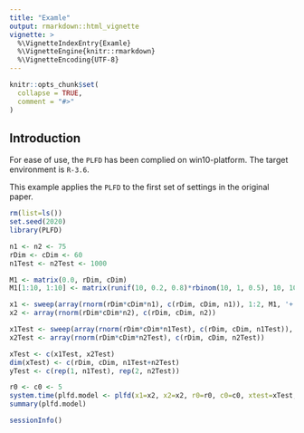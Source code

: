 ```yaml
---
title: "Examle"
output: rmarkdown::html_vignette
vignette: >
  %\VignetteIndexEntry{Examle}
  %\VignetteEngine{knitr::rmarkdown}
  %\VignetteEncoding{UTF-8}
---
```


```r
knitr::opts_chunk$set(
  collapse = TRUE,
  comment = "#>"
)
```

## Introduction
For ease of use, the `PLFD` has been complied on win10-platform. The target environment is `R-3.6`. 

This example applies the `PLFD` to the first set of settings in the original paper. 

```r
rm(list=ls())
set.seed(2020)
library(PLFD)

n1 <- n2 <- 75
rDim <- cDim <- 60
n1Test <- n2Test <- 1000

M1 <- matrix(0.0, rDim, cDim)
M1[1:10, 1:10] <- matrix(runif(10, 0.2, 0.8)*rbinom(10, 1, 0.5), 10, 10)

x1 <- sweep(array(rnorm(rDim*cDim*n1), c(rDim, cDim, n1)), 1:2, M1, '+')
x2 <- array(rnorm(rDim*cDim*n2), c(rDim, cDim, n2))

x1Test <- sweep(array(rnorm(rDim*cDim*n1Test), c(rDim, cDim, n1Test)), 1:2, M1, '+')
x2Test <- array(rnorm(rDim*cDim*n2Test), c(rDim, cDim, n2Test))

xTest <- c(x1Test, x2Test)
dim(xTest) <- c(rDim, cDim, n1Test+n2Test)
yTest <- c(rep(1, n1Test), rep(2, n2Test))

r0 <- c0 <- 5
system.time(plfd.model <- plfd(x1=x2, x2=x2, r0=r0, c0=c0, xtest=xTest, ytest=yTest))
summary(plfd.model)
```

```r
sessionInfo()
```